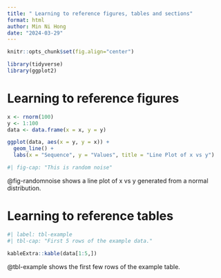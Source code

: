 ```yaml
---
title: " Learning to reference figures, tables and sections"
format: html
author: Min Ni Hong
date: "2024-03-29"
---
```


```r
knitr::opts_chunk$set(fig.align="center")

library(tidyverse)
library(ggplot2)
```
# Learning to reference figures

```r
x <- rnorm(100)
y <- 1:100
data <- data.frame(x = x, y = y)

ggplot(data, aes(x = y, y = x)) +
  geom_line() +
  labs(x = "Sequence", y = "Values", title = "Line Plot of x vs y")

#| fig-cap: "This is random noise"
```
@fig-randomnoise shows a line plot of x vs y generated from a normal distribution.

# Learning to reference tables

```r
#| label: tbl-example
#| tbl-cap: "First 5 rows of the example data."

kableExtra::kable(data[1:5,])
```
@tbl-example shows the first few rows of the example table.



